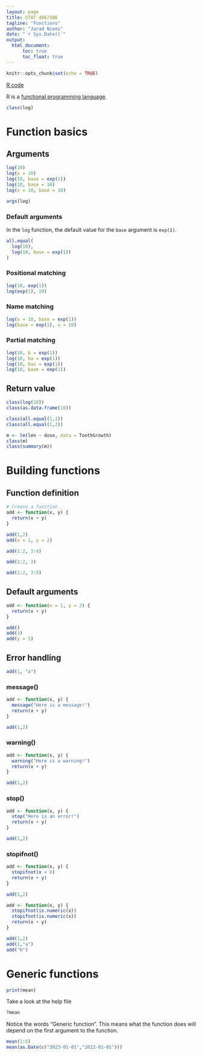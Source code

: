 ```yaml
---
layout: page
title: STAT 486/586
tagline: "Functions"
author: "Jarad Niemi"
date: "`r Sys.Date()`"
output: 
  html_document:
      toc: true
      toc_float: true
---
```


```r
knitr::opts_chunk$set(echo = TRUE)
```

[R code](11-functions.R)

R is a [functional programming language](https://en.wikipedia.org/wiki/Functional_programming).

```r
class(log)
```



# Function basics

## Arguments

```r
log(10)
log(x = 10)
log(10, base = exp(1))
log(10, base = 10)
log(x = 10, base = 10)
```

```r
args(log)
```

### Default arguments

In the `log` function, 
the default value for the `base` argument is `exp(1)`. 

```r
all.equal(
  log(10),
  log(10, base = exp(1))
)
```

### Positional matching

```r
log(10, exp(1))
log(exp(1), 10)
```

### Name matching

```r
log(x = 10, base = exp(1))
log(base = exp(1), x = 10)
```



### Partial matching

```r
log(10, b = exp(1))
log(10, ba = exp(1))
log(10, bas = exp(1))
log(10, base = exp(1))
```

## Return value

```r
class(log(10))
class(as.data.frame(10))
```

```r
class(all.equal(1,1))
class(all.equal(1,2))
```

```r
m <- lm(len ~ dose, data = ToothGrowth)
class(m)
class(summary(m))
```

# Building functions

## Function definition

```r
# Create a function
add <- function(x, y) {
  return(x + y)
}
```

```r
add(1,2)
add(x = 1, y = 2)
```

```r
add(1:2, 3:4)
```

```r
add(1:2, 3)
```

```r
add(1:2, 3:5)
```



## Default arguments

```r
add <- function(x = 1, y = 2) {
  return(x + y)
}
```

```r
add()
add(3)
add(y = 5)
```




## Error handling

```r
add(1, "a")
```

### message()

```r
add <- function(x, y) {
  message("Here is a message!")
  return(x + y)
}
```

```r
add(1,2)
```


### warning()

```r
add <- function(x, y) {
  warning("Here is a warning!")
  return(x + y)
}
```

```r
add(1,2)
```

### stop()

```r
add <- function(x, y) {
  stop("Here is an error!")
  return(x + y)
}
```

```r
add(1,2)
```
### stopifnot()

```r
add <- function(x, y) {
  stopifnot(x < 0)
  return(x + y)
}
```

```r
add(1,2)
```
```r
add <- function(x, y) {
  stopifnot(is.numeric(x))
  stopifnot(is.numeric(x))
  return(x + y)
}
```

```r
add(1,2)
add(1,"a")
add("b")
```

# Generic functions

```r
print(mean)
```

Take a look at the help file

```r
?mean
```

Notice the words "Generic function". 
This means what the function does will depend on the first argument to the 
function. 

```r
mean(1:5)
mean(as.Date(c("2023-01-01","2022-01-01")))
```








